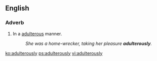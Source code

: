 ==English==

===Adverb===
{{en-adv}}

# In a [[adulterous]] manner.
#: ''She was a home-wrecker, taking her pleasure '''adulterously'''.''

[[ko:adulterously]]
[[ps:adulterously]]
[[vi:adulterously]]